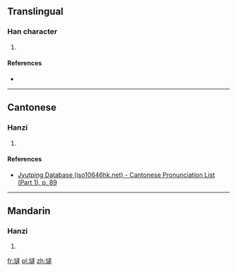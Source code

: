 ==Translingual==

===Han character===
{{Han char|rn=32|rad=土|as=12|sn=15|four=|canj=GYGQ|ids=⿰土達}}

# {{defn|Han|sort=土12}}

====References====
* {{Han ref|kx=0240.301|hdz=10485.110|uh=58B6|ud=22710}}

----

==Cantonese==

===Hanzi===
{{yue-hanzi|jyut=[[daat3]], [[daat6]]|y=daat3, daat6}}

# {{defn|lang=yue|sort=土12}}

====References====
* [http://www.iso10646hk.net/jp/document/download.jsp Jyutping Database (iso10646hk.net) - Cantonese Pronunciation List (Part 1), p. 89]

----

==Mandarin==

===Hanzi===
{{cmn-hanzi|pin=[[dā]] ([[da1]])|wg=ta<sup>1</sup>}}

# {{defn|lang=cmn|sort=土12}}

[[fr:墶]]
[[pl:墶]]
[[zh:墶]]